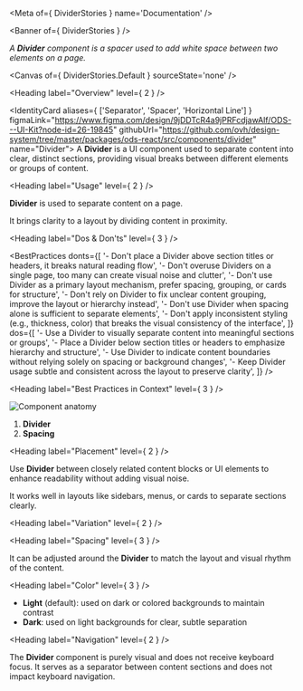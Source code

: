 
<Meta of={ DividerStories } name='Documentation' />

<Banner of={ DividerStories } />

_A **Divider** component is a spacer used to add white space between two elements on a page._

<Canvas of={ DividerStories.Default } sourceState='none' />

<Heading label="Overview" level={ 2 } />

<IdentityCard aliases={ ['Separator', 'Spacer', 'Horizontal Line'] }
              figmaLink="https://www.figma.com/design/9jDDTcR4a9jPRFcdjawAlf/ODS---UI-Kit?node-id=26-19845"
              githubUrl="https://github.com/ovh/design-system/tree/master/packages/ods-react/src/components/divider"
              name="Divider">
  A **Divider** is a UI component used to separate content into clear, distinct sections, providing visual breaks
  between different elements or groups of content.
</IdentityCard>

<Heading label="Usage" level={ 2 } />

**Divider** is used to separate content on a page.

It brings clarity to a layout by dividing content in proximity.

<Heading label="Dos & Don'ts" level={ 3 } />

<BestPractices
  donts={[
    '- Don\'t place a Divider above section titles or headers, it breaks natural reading flow',
    '- Don\'t overuse Dividers on a single page, too many can create visual noise and clutter',
    '- Don\'t use Divider as a primary layout mechanism, prefer spacing, grouping, or cards for structure',
    '- Don\'t rely on Divider to fix unclear content grouping, improve the layout or hierarchy instead',
    '- Don\'t use Divider when spacing alone is sufficient to separate elements',
    '- Don\'t apply inconsistent styling (e.g., thickness, color) that breaks the visual consistency of the interface',
  ]}
  dos={[
    '- Use a Divider to visually separate content into meaningful sections or groups',
    '- Place a Divider below section titles or headers to emphasize hierarchy and structure',
    '- Use Divider to indicate content boundaries without relying solely on spacing or background changes',
    '- Keep Divider usage subtle and consistent across the layout to preserve clarity',
  ]}
/>

<Heading label="Best Practices in Context" level={ 3 } />

![Component anatomy](components/divider/anatomy.png "Component anatomy")

1. **Divider**
2. **Spacing**

<Heading label="Placement" level={ 2 } />

Use **Divider** between closely related content blocks or UI elements to enhance readability without adding visual noise.

It works well in layouts like sidebars, menus, or cards to separate sections clearly.

<Heading label="Variation" level={ 2 } />

<Heading label="Spacing" level={ 3 } />

It can be adjusted around the **Divider** to match the layout and visual rhythm of the content.

<Heading label="Color" level={ 3 } />

* **Light** (default): used on dark or colored backgrounds to maintain contrast
* **Dark**: used on light backgrounds for clear, subtle separation

<Heading label="Navigation" level={ 2 } />

The **Divider** component is purely visual and does not receive keyboard focus. It serves as a separator between content sections and does not impact keyboard navigation.
